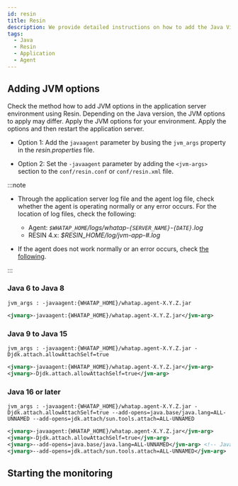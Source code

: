 ```yaml
---
id: resin
title: Resin
description: We provide detailed instructions on how to add the Java Virtual Machine (JVM) option to integrate the WhaTap monitoring solution into the Resin applications. Through this document, you can learn step by step how to apply the required JVM settings to monitor the performance and availability for Resin applications after installing the Java agent. It includes the configuration of required JVM options during agent installation, optimal configuration for smooth integration with Resin, and histogram query methods.
tags:
  - Java
  - Resin
  - Application
  - Agent
---
```


## Adding JVM options

Check the method how to add JVM options in the application server environment using Resin. Depending on the Java version, the JVM options to apply may differ. Apply the JVM options for your environment. Apply the options and then restart the application server.

- Option 1: Add the `javaagent` parameter by busing the `jvm_args` property in the _resin.properties_ file.

- Option 2: Set the `-javaagent` parameter by adding the `<jvm-args>` section to the `conf/resin.conf` or `conf/resin.xml` file.

:::note

- Through the application server log file and the agent log file, check whether the agent is operating normally or any error occurs. For the location of log files, check the following:

  - Agent: _`$WHATAP_HOME`/logs/whatap-`{SERVER_NAME}`-`{DATE}`.log_
  - RESIN 4.x: _$RESIN_HOME/log/jvm-app-#.log_

- If the agent does not work normally or an error occurs, check [the following](../install-check).

:::

### Java 6 to Java 8

```properties title="resin.properties"
jvm_args : -javaagent:{WHATAP_HOME}/whatap.agent-X.Y.Z.jar
```

```xml title="resin.conf | resin.xml"
<jvmarg>-javaagent:{WHATAP_HOME}/whatap.agent-X.Y.Z.jar</jvm-arg>
```

### Java 9 to Java 15

```properties title="resin.properties"
jvm_args : -javaagent:{WHATAP_HOME}/whatap.agent-X.Y.Z.jar -Djdk.attach.allowAttachSelf=true
```

```xml title="resin.conf | resin.xml"
<jvmarg>-javaagent:{WHATAP_HOME}/whatap.agent-X.Y.Z.jar</jvm-arg>
<jvmarg>-Djdk.attach.allowAttachSelf=true</jvm-arg>
```

### Java 16 or later

```properties title="resin.properties"
jvm_args : -javaagent:{WHATAP_HOME}/whatap.agent-X.Y.Z.jar -Djdk.attach.allowAttachSelf=true --add-opens=java.base/java.lang=ALL-UNNAMED --add-opens=jdk.attach/sun.tools.attach=ALL-UNNAMED
```

```xml title="resin.conf | resin.xml"
<jvmarg>-javaagent:{WHATAP_HOME}/whatap.agent-X.Y.Z.jar</jvm-arg>
<jvmarg>-Djdk.attach.allowAttachSelf=true</jvm-arg>
<jvmarg>--add-opens=java.base/java.lang=ALL-UNNAMED</jvm-arg> <!-- Java 17 or later -->
<jvmarg>--add-opens=jdk.attach/sun.tools.attach=ALL-UNNAMED</jvm-arg>
```


<Setheapmemory />

## Starting the monitoring


<Startapm />
